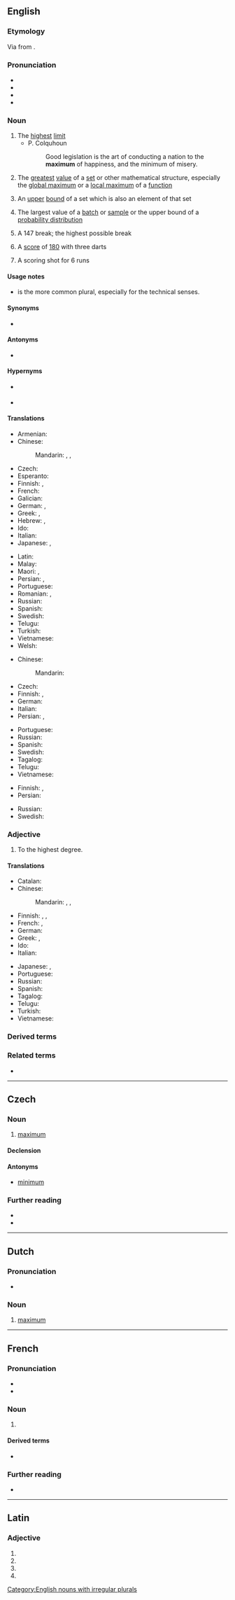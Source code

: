 {{also|Maximum}}
==English==
{{wikipedia}}

===Etymology===
Via {{der|en|fr|-}} from {{der|en|la|maximum}}.

===Pronunciation===
* {{IPA|/ˈmæksɪməm/|lang=en}}
* {{hyph|lang=en|max|i|mum}}
* {{audio|en-uk-maximum.ogg|Audio (UK)|lang=en}}
* {{audio|en-au-maximum.ogg|Audio (AU)|lang=en}}

===Noun===
{{en-noun|maxima|s}}

# The [[high|highest]] [[limit]]
#* P. Colquhoun
#*: Good legislation is the art of conducting a nation to the '''maximum''' of happiness, and the minimum of misery.
# {{lb|en|mathematics}} The [[great]]est [[value]] of a [[set]] or other mathematical structure, especially the [[global maximum]] or a [[local maximum]] of a [[function]]
# {{lb|en|analysis}} An [[upper]] [[bound]] of a set which is also an element of that set
# {{lb|en|statistics}} The largest value of a [[batch]] or [[sample]] or the upper bound of a [[probability distribution]]
# {{lb|en|colloquial|snooker}} A 147 break; the highest possible break
# {{lb|en|colloquial|darts}} A [[score]] of [[180]] with three darts
# {{lb|en|colloquial|cricket}} A scoring shot for 6 runs

====Usage notes====
* {{m|en|maxima|Maxima}} is the more common plural, especially for the technical senses.

====Synonyms====
* {{l|en|max}}

====Antonyms====
* {{l|en|minimum}}

====Hypernyms====
* {{sense|statistics}} {{l|en|measure of location}}
* {{l|en|extremum}}

====Translations====
{{trans-top|highest limit}}
* Armenian: {{t+|hy|մաքսիմում}}
* Chinese:
*: Mandarin: {{t+|cmn|最大|tr=zuìdà}}, {{t+|cmn|極大}}, {{t+|cmn|极大|tr=jídà}}
* Czech: {{t+|cs|maximum|n}}
* Esperanto: {{t|eo|maksimumo}}
* Finnish: {{t+|fi|maksimi}}, {{t|fi|yläraja}}
* French: {{t+|fr|maximum|m}}
* Galician: {{t+|gl|máximo|m}}
* German: {{t+|de|Maximum|n}}, {{t|de|höchstmöglich}}
* Greek: {{t|el|ανώτατο όριο|n}}, {{t+|el|άκρον άωτον|n}}
* Hebrew: {{t|he|מַכְּסִימוּם|m|tr=maximum}}, {{t+|he|מֵרַב|m|tr=mēráv}}
* Ido: {{t+|io|maximo}}
* Italian: {{t+|it|massimo|m}}
* Japanese: {{t+|ja|最大|tr=さいだい, saidai}}, {{t|ja|極大|tr=きょくだい, kyokudai}}
{{trans-mid}}
* Latin: {{t+|la|maximum}}
* Malay: {{t|ms|maksimum}}
* Maori: {{t|mi|mōrahi}}, {{t|mi|tihi}}
* Persian: {{t+|fa|بیشینه|tr=bišine}}, {{t+|fa|ماکسیمم|tr=mâksimom}}
* Portuguese: {{t+|pt|máximo|m}}
* Romanian: {{t+|ro|maximum}}, {{t+|ro|maxim|n}}
* Russian: {{t+|ru|ма́ксимум|m}}
* Spanish: {{t+|es|máximo}}
* Swedish: {{t+|sv|maximum|n}}
* Telugu: {{t|te|గరిష్ఠం}}
* Turkish: {{t|tr|en fazla}}
* Vietnamese: {{t-needed|vi}}
* Welsh: {{t+|cy|uchafswm}}
{{trans-bottom}}

{{trans-top|math: greatest value}}
* Chinese:
*: Mandarin: {{t+|cmn|最大值|tr=zuìdàzhí}}
* Czech: {{t+|cs|maximum|n}}
* Finnish: {{t+|fi|maksimi}}, {{t|fi|[[suurin]] [[arvo]]}}
* German: {{t+|de|Maximum|n}}
* Italian: {{t+|it|massimo|m}}
* Persian: {{t+|fa|بیشینه|tr=bišine}}, {{t+|fa|ماکسیمم|tr=mâksimom}}
{{trans-mid}}
* Portuguese: {{t+|pt|máximo|m}}
* Russian: {{t+|ru|ма́ксимум|m}}
* Spanish: {{t+|es|máximo}}
* Swedish: {{t+|sv|maximum|n}}
* Tagalog: {{t|tl|higdulan}}
* Telugu: {{t|te|గరిష్ఠం}}
* Vietnamese: {{t|vi|cực trị}}
{{trans-bottom}}

{{trans-top|statistics: largest value of a batch}}
* Finnish: {{t|fi|maksimiarvo}}, {{t|fi|[[suurin]] [[arvo]]}}
* Persian: {{t+|fa|ماکسیمم|tr=mâksimom}}
{{trans-mid}}
* Russian: {{t+|ru|ма́ксимум|m}}
* Swedish: {{t+|sv|maximum|n}}
{{trans-bottom}}

===Adjective===
{{en-adj|-}}

# To the highest degree.
#: {{ux|en|Use the proper dose for the '''maximum''' effect.}}
#: {{syn|en|maximal}}

====Translations====
{{trans-top|highest degree}}
* Catalan: {{t+|ca|màxim}}
* Chinese:
*: Mandarin: {{t+|cmn|最大|tr=zuìdà}}, {{t+|cmn|極大}}, {{t+|cmn|极大|tr=jídà}}
* Finnish: {{t+|fi|maksimi|alt=maksimi-}}, {{t+|fi|maksimaalinen}}, {{t|fi|[[mahdollisimman]] [[suuri]]}}
* French: {{t+|fr|maximum}}, {{t+|fr|maximal}}
* German: {{t+|de|maximal}}
* Greek: {{t+|el|ανώτατος|m}}, {{t+|el|μέγιστος|m}}
* Ido: {{t+|io|maxima}}
* Italian: {{t+|it|massimo|m}}
{{trans-mid}}
* Japanese: {{t+|ja|最大|tr=さいだい, saidai}}, {{t|ja|極大|tr=きょくだい, kyokudai}}
* Portuguese: {{t+|pt|máximo}}
* Russian: {{t+|ru|максима́льный}}
* Spanish: {{t+|es|máximo}}
* Tagalog: {{t|tl|higdulin}}
* Telugu: {{t|te|గరిష్ఠ}}
* Turkish: {{t+|tr|maksimum}}
* Vietnamese: {{t+|vi|tối đa}}
{{trans-bottom}}

===Derived terms===
{{der4
|en|antimaximum
|global maximum
|local maximum
|maximal
|maximize
|maximum break
|maximum limit
|submaximum
}}

===Related terms===
* {{l|en|supremum}}

[[Category:English nouns with irregular plurals]]

----

==Czech==

===Noun===
{{cs-noun|g=n}}

# [[#English|maximum]]

====Declension====
{{cs-decl-noun
|maximum|maxima|maximu|maximum|maximum|maximu|maximem
|maxima|maxim|maximům|maxima|maxima|maximech|maximy
}}

====Antonyms====
* [[minimum]]

===Further reading===
* {{R:PSJC}}
* {{R:SSJC}}

----

==Dutch==

===Pronunciation===
* {{audio|nl-maximum.ogg|audio|lang=nl}}

===Noun===
{{nl-noun|n|maxima|pl2=maximums|maximumpje}}

# [[#English|maximum]]

----

==French==

===Pronunciation===
* {{fr-IPA}}
* {{audio|Fr-maximum.ogg|Audio|lang=fr}}

===Noun===
{{fr-noun|m|maxima|maximums}}

# {{l|en|maximum}}

====Derived terms====
* {{l|fr|maximal}}

===Further reading===
* {{R:TLFi}}

----

==Latin==

===Adjective===
{{la-adj-form|maximum}}

# {{inflection of|maximus||nom|n|s|lang=la}}
# {{inflection of|maximus||acc|m|s|lang=la}}
# {{inflection of|maximus||acc|n|s|lang=la}}
# {{inflection of|maximus||voc|n|s|lang=la}}